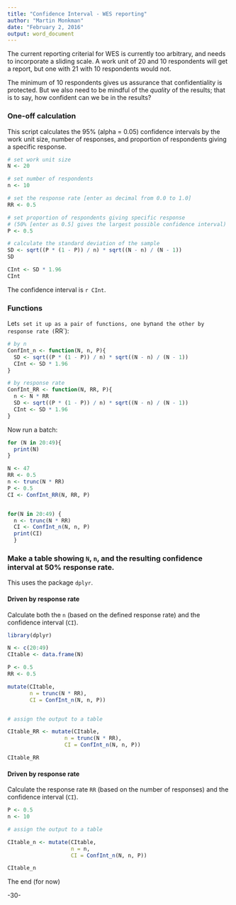 ```yaml
---
title: "Confidence Interval - WES reporting"
author: "Martin Monkman"
date: "February 2, 2016"
output: word_document
---
```


The current reporting criterial for WES is currently too arbitrary, and needs to incorporate a sliding scale. A work unit of 20 and 10 respondents will get a report, but one with 21 with 10 respondents would not.

The minimum of 10 respondents gives us assurance that confidentiality is protected. But we also need to be mindful of the _quality_ of the results; that is to say, how confident can we be in the results?

### One-off calculation

This script calculates the 95% (alpha = 0.05) confidence intervals by the work unit size, number of responses, and proportion of respondents giving a specific response.

```r

# set work unit size
N <- 20

# set number of respondents
n <- 10

# set the response rate [enter as decimal from 0.0 to 1.0]
RR <- 0.5

# set proportion of respondents giving specific response 
# (50% [enter as 0.5] gives the largest possible confidence interval)
P <- 0.5

# calculate the standard deviation of the sample
SD <- sqrt((P * (1 - P)) / n) * sqrt((N - n) / (N - 1))
SD

CInt <- SD * 1.96
CInt

```

The confidence interval is `r CInt`. 

### Functions

Let`s set it up as a pair of functions, one by `n` and the other by response rate (`RR`):


```r

# by n
ConfInt_n <- function(N, n, P){
  SD <- sqrt((P * (1 - P)) / n) * sqrt((N - n) / (N - 1))
  CInt <- SD * 1.96
}

# by response rate
ConfInt_RR <- function(N, RR, P){
  n <- N * RR
  SD <- sqrt((P * (1 - P)) / n) * sqrt((N - n) / (N - 1))
  CInt <- SD * 1.96
}

```

Now run a batch:

```r

for (N in 20:49){
  print(N)
}

N <- 47
RR <- 0.5
n <- trunc(N * RR)
P <- 0.5
CI <- ConfInt_RR(N, RR, P)


for(N in 20:49) {
  n <- trunc(N * RR)
  CI <- ConfInt_n(N, n, P)
  print(CI)
  }

```

### Make a table showing `N`, `n`, and the resulting confidence interval at 50% response rate.

This uses the package `dplyr`. 

#### Driven by response rate

Calculate both the `n` (based on the defined response rate) and the confidence interval (`CI`).

```r

library(dplyr)

N <- c(20:49)
CItable <- data.frame(N)

P <- 0.5
RR <- 0.5

mutate(CItable,
       n = trunc(N * RR),
       CI = ConfInt_n(N, n, P))


# assign the output to a table

CItable_RR <- mutate(CItable,
                  n = trunc(N * RR),
                  CI = ConfInt_n(N, n, P))

CItable_RR

```

#### Driven by response rate

Calculate the response rate `RR` (based on the number of responses) and the confidence interval (`CI`).


```r

P <- 0.5
n <- 10

# assign the output to a table

CItable_n <- mutate(CItable,
                    n = n,
                    CI = ConfInt_n(N, n, P))

CItable_n

```


The end (for now)

-30-

